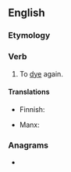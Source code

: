 {{also|re-dye}}
==English==

===Etymology===
{{prefix|re|dye|lang=en}}

===Verb===
{{en-verb|redyes|redyeing|redyed}}

# To [[dye]] again.

====Translations====
{{trans-top|dye again}}
* Finnish: {{t|fi|[[värjätä]] [[uudelleen]]}}
{{trans-mid}}
* Manx: {{t|gv|aaghaah}}
{{trans-bottom}}

===Anagrams===
* {{anagrams|en|a=deery|Reedy|reedy}}